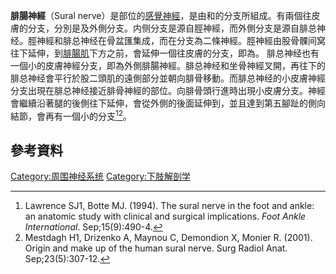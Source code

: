 {{expert|time=2017-04-10T04:43:25+00:00}}
{{Infobox nerve
| Name        = 腓肠神经
| Latin       = nervus suralis
| Image       = Gray582.png
| Caption     = 小隐静脉（可见腓肠神经垂直运行）
| Image2      =
| Caption2    =
| Width       = 145
| Innervates  = Supplies sensation to the skin of the lateral foot and lateral lower ankle.
| BranchFrom  = {{Tsl|en|Medial sural cutaneous nerve|内侧腓肠神经}}，与{{Tsl|en|Common peroneal nerve|总腓骨神经}}沟通的分支 (S1, S2)
| BranchTo    =
<!--
| GraySubject = 213
| GrayPage    = 963
| MeshName    = Sural+Nerve
| MeshNumber  = A08.800.800.720.450.760.820.820
| DorlandsPre = n_05
| DorlandsSuf = 12566875
-->
}}
'''腓腸神經'''（Sural nerve）是{{le|小腿肚|Calf (leg)}}部位的[[感覺神經|感覺神經]]，是由{{le|脛神經|Tibial nerve}}和{{le|腓总神经|Common peroneal nerve}}的分支所組成。有兩個往皮膚的分支，分別是{{le|腓肠内侧皮神经|Medial sural cutaneous nerve|内侧分支}}及外側分支。内侧分支是源自脛神經，而外側分支是源自腓总神经。脛神經和腓总神经在骨盆匯集成{{le|坐骨神經|Sciatic nerve}}，而在{{le|股骨髁间窝|Popliteal fossa}}分支為二條神經。脛神經由股骨髁间窝往下延伸，到[[腓腸肌|腓腸肌]]下方之前，會延伸一個往皮膚的分支，即為{{le|腓肠内侧皮神经|Medial sural cutaneous nerve}}。<!--{{hideH}}--><!-- This nerve courses laterally over the lateral head of the gastrocnemius-->腓总神经也有一個小的皮膚神經分支，即為外側腓腸神經。腓总神经和坐骨神經叉開，再往下的腓总神经會平行於股二頭肌的遠側部分並朝向腓骨移動。而腓总神经的小皮膚神經分支出現在腓总神经接近腓骨神經的部位。向腓骨頭行進時出現小皮膚分支。神經會繼續沿著腿的後側往下延伸，會從外側{{le|踝骨|Malleolus}}的後面延伸到{{le|腓骨肌|Peroneus muscles}}，並且達到第五腳趾的側向結節，會再有一個小的分支<ref>Lawrence SJ1, Botte MJ. (1994). The sural nerve in the foot and ankle: an anatomic study with clinical and surgical implications. ''Foot Ankle International''. Sep;15(9):490-4.</ref><ref>Mestdagh H1, Drizenko A, Maynou C, Demondion X, Monier R. (2001). Origin and make up of the human sural nerve. Surg Radiol Anat. Sep;23(5):307-12.</ref>。

== 參考資料 ==
{{reflist}}
{{Lumbosacral_plexus}}
{{解剖学小作品}}
[[Category:周围神经系统|Category:周围神经系统]]
[[Category:下肢解剖学|Category:下肢解剖学]]